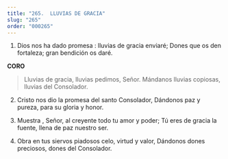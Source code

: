 ```yaml
---
title: "265.  LLUVIAS DE GRACIA"
slug: "265"
order: "000265"
---
```


1. Dios nos ha dado promesa : lluvias de gracia enviaré;
Dones que os den fortaleza; gran bendición os daré.

**CORO**
> Lluvias de gracia, lluvias pedimos, Señor. Mándanos lluvias copiosas, lluvias del Consolador.

2. Cristo nos dio la promesa del santo Consolador, Dándonos paz y pureza, para su gloria y honor.

3. Muestra , Señor, al creyente todo tu amor y poder;
Tú eres de gracia la fuente, llena de paz nuestro ser.

4. Obra en tus siervos piadosos celo, virtud y valor, Dándonos dones preciosos, dones del Consolador.